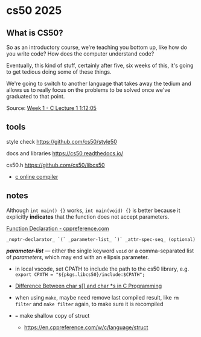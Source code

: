# cs50 2025

## What is CS50?

So as an introductory course, we're teaching you bottom up, like how do you write code?  How does the computer understand code?

Eventually, this kind of stuff, certainly after five, six weeks of this, it's going to get tedious doing some of these things.

We're going to switch to another language that takes away the tedium and allows us to really focus on the problems to be solved once we've graduated to that point.

Source: [Week 1 - C Lecture 1 1:12:05](https://learning.edx.org/course/course-v1:HarvardX+CS50+X/block-v1:HarvardX+CS50+X+type@sequential+block@76ab3323330c4d9895a5e85028cbc2f6/block-v1:HarvardX+CS50+X+type@vertical+block@a61c0fa8e67a407a858f1ab7c7aef059)

## tools

style check
https://github.com/cs50/style50

docs and libraries
https://cs50.readthedocs.io/

cs50.h
https://github.com/cs50/libcs50

- [c online compiler](https://www.jdoodle.com/c-online-compiler)

## notes

Although `int main() {}` works, `int main(void) {}` is better because it explicitly **indicates** that the function does not accept parameters.

[Function Declaration - cppreference.com](https://en.cppreference.com/w/c/language/function_declaration)

```
_noptr-declarator_ `(` _parameter-list_ `)` _attr-spec-seq_ (optional)
```

**_parameter-list_** — either the single keyword `void` or a comma-separated list of _parameters_, which may end with an ellipsis parameter.

- in local vscode, set CPATH to include the path to the cs50 library, e.g. `export CPATH = "${pkgs.libcs50}/include:$CPATH";`

- [Difference Between char s[] and char *s in C Programming
](https://www.w3resource.com/c-programming-exercises/c-snippets/difference-between-char-string-and-char-pointer-in-c-programming.php)

- when using `make`, maybe need remove last compiled result, like `rm filter` and `make filter` again, to make sure it is recompiled

- `=` make shallow copy of struct
  - https://en.cppreference.com/w/c/language/struct
